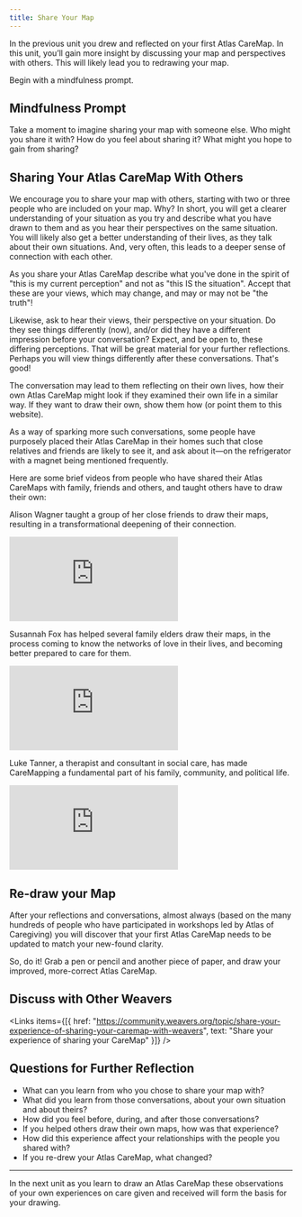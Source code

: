 ```yaml
---
title: Share Your Map
---
```


In the previous unit you drew and reflected on your first Atlas CareMap. In this unit, you’ll gain more insight by discussing your map and perspectives with others. This will likely lead you to redrawing your map.

Begin with a mindfulness prompt.

<Box>

## Mindfulness Prompt

Take a moment to imagine sharing your map with someone else. Who might you share it with? How do you feel about sharing it? What might you hope to gain from sharing?

</Box>

## Sharing Your Atlas CareMap With Others

We encourage you to share your map with others, starting with two or three people who are included on your map. Why? In short, you will get a clearer understanding of your situation as you try and describe what you have drawn to them and as you hear their perspectives on the same situation. You will likely also get a better understanding of their lives, as they talk about their own situations. And, very often, this leads to a deeper sense of connection with each other.

As you share your Atlas CareMap describe what you've done in the spirit of "this is my current perception" and not as "this IS the situation". Accept that these are your views, which may change, and may or may not be "the truth"!

Likewise, ask to hear their views, their perspective on your situation. Do they see things differently (now), and/or did they have a different impression before your conversation? Expect, and be open to, these differing perceptions. That will be great material for your further reflections. Perhaps you will view things differently after these conversations. That's good!

The conversation may lead to them reflecting on their own lives, how their own Atlas CareMap might look if they examined their own life in a similar way. If they want to draw their own, show them how (or point them to this website).

As a way of sparking more such conversations, some people have purposely placed their Atlas CareMap in their homes such that close relatives and friends are likely to see it, and ask about it—on the refrigerator with a magnet being mentioned frequently.

Here are some brief videos from people who have shared their Atlas CareMaps with family, friends and others, and taught others have to draw their own:

Alison Wagner taught a group of her close friends to draw their maps, resulting in a transformational deepening of their connection.

<Embed src="https://player.vimeo.com/video/859840359" />

Susannah Fox has helped several family elders draw their maps, in the process coming to know the networks of love in their lives, and becoming better prepared to care for them.

<Embed src="https://player.vimeo.com/video/859840205" />

Luke Tanner, a therapist and consultant in social care, has made CareMapping a fundamental part of his family, community, and political life.

<Embed src="https://player.vimeo.com/video/859840536" />

## Re-draw your Map

After your reflections and conversations, almost always (based on the many hundreds of people who have participated in workshops led by Atlas of Caregiving) you will discover that your first Atlas CareMap needs to be updated to match your new-found clarity.

So, do it! Grab a pen or pencil and another piece of paper, and draw your improved, more-correct Atlas CareMap.

## Discuss with Other Weavers

<Links
  items={[{
    href: "https://community.weavers.org/topic/share-your-experience-of-sharing-your-caremap-with-weavers",
    text: "Share your experience of sharing your CareMap"
  }]}
/>

## Questions for Further Reflection

- What can you learn from who you chose to share your map with?
- What did you learn from those conversations, about your own situation and about theirs?
- How did you feel before, during, and after those conversations?
- If you helped others draw their own maps, how was that experience?
- How did this experience affect your relationships with the people you shared with?
- If you re-drew your Atlas CareMap, what changed?

---

In the next unit as you learn to draw an Atlas CareMap these observations of your own experiences on care given and received will form the basis for your drawing.
